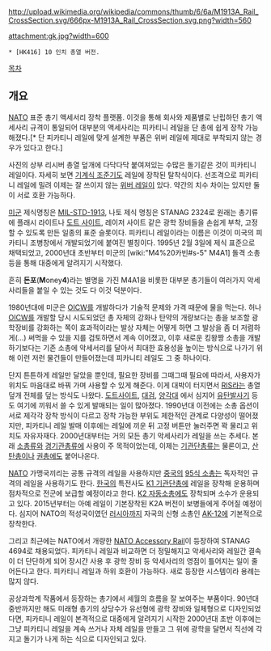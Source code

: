 http://upload.wikimedia.org/wikipedia/commons/thumb/6/6a/M1913A_Rail_CrossSection.svg/666px-M1913A_Rail_CrossSection.svg.png?width=560

attachment:gk.jpg?width=600
 * [HK416] 10 인치 총열 버전.

[[목차]]

== 개요 ==
[[NATO]] 표준 총기 액세서리 장착 플랫폼. 이것을 통해 회사와 제품별로 난립하던 총기 액세사리 규격이 통일되어 대부분의 액세사리는 피카티니 레일을 단 총에 쉽게 장착 가능해졌다.[* 단 피카티니 레일에 맞게 설계한 부품은 위버 레일에 제대로 부착되지 않는 경우가 있다고 한다.]

사진의 상부 리시버 총열 덮개에 다닥다닥 붙여져있는 수많은 돌기같은 것이 피카티니 레일이다. 자세히 보면 [[기계식 조준기]]도 레일에 장착된 탈착식이다. 선조격으로 피카티니 레일에 밀려 이제는 잘 쓰이지 않는 [[위버 레일]]이 있다. 약간의 치수 차이는 있지만 둘이 서로 호환 가능하다. 

[[미군]] 제식명칭은 [http://www.quarterbore.com/library/pdf_files/mil-std-1913.pdf MIL-STD-1913], 나토 제식 명칭은 STANAG 2324로 원래는 총기류에 플래시 라이트나 [[도트 사이트]], 레이저 사이트 같은 광학 장비들을 손쉽게 부착, 고정할 수 있도록 만든 일종의 표준 슬롯이다. 피카티니 레일이라는 이름은 이것이 미국의 피카티니 조병창에서 개발되었기에 붙여진 별칭이다. 1995년 2월 3일에 제식 표준으로 채택되었고, 2000년대 초반부터 미군의 [wiki:"M4%20카빈#s-5" M4A1] 돌격 소총 등을 통해 대중에게 알려지기 시작했다.

흔히 '''돈포'''('''M'''oney'''4''')라는 별명을 가진 M4A1을 비롯한 대부분 총기들이 여러가지 악세사리들을 붙일 수 있는 것도 다 이것 덕분이다.

1980년대에 미군은 [[OICW]]를 개발하다가 기술적 문제와 가격 때문에 물을 먹는다. 허나 [[OICW]]를 개발할 당시 시도되었던 총 자체의 강화나 탄약의 개량보다는 총을 보조할 광학장비를 강화하는 쪽이 효과적이라는 발상 자체는 어떻게 하면 그 발상을 좀 더 저렴하게(...) 써먹을 수 있을 지를 검토하면서 계속 이어졌고, 이후 새로운 킹왕짱 소총을 개발하기보다는 기존 소총에 악세서리를 달아서 최대한 효용성을 높이는 방식으로 나가기 위해 이런 저런 물건들이 만들어졌는데 피카니티 레일도 그 중 하나이다.

단지 튼튼하게 레일만 달았을 뿐인데, 필요한 장비를 그때그때 필요에 따라서, 사용자가 위치도 마음대로 바꿔 가며 사용할 수 있게 해준다. 이게 대박이 터지면서 [[RIS]]라는 총열덮개 전체를 덮는 방식도 나왔다. [[도트사이트]], [[대검]], [[양각대]] 에서 심지어 [[유탄발사기]] 등도 여기에 끼워서 쓸 수 있게 발매되는 일이 많아졌다. 1990년대 이전에는 소총 옵션이 서로 제각각 장착 방식이 다르고 장착 가능한 부위도 제한적인 관계로 다양성이 떨어졌지만, 피카티니 레일 발매 이후에는 레일에 끼운 뒤 고정 버튼만 눌러주면 꽉 물리고 위치도 자유자재다. 2000년대부터는 거의 모든 총기 악세사리가 레일을 쓰는 추세다. 본래 [[소총]]류와 [[경기관총]]류에 사용이 주 목적이었는데, 이제는 [[기관단총]]류는 물론이고, [[산탄총]]이나 [[권총]]에도 붙어나온다.

[[NATO]] 가맹국끼리는 공통 규격의 레일을 사용하지만 [[중국]]의 [[95식 소총]]는 독자적인 규격의 레일을 사용하기도 한다. [[한국]]의 특전사도 [[K1 기관단총]]에 레일을 장착해 운용하며 점차적으로 전군에 보급할 예정이라고 한다. [[K2 자동소총]]에도 장착되며 소수가 운용되고 있다. 2015년부터는 아예 레일이 기본장착된 K2A 버전이 보병들에게 주어질 예정이다. 심지어 NATO의 적성국이였던 [[러시아]]까지 자국의 신형 소총인 [[AK-12]]에 기본적으로 장착한다.

그리고 최근에는 NATO에서 개량한 [http://en.wikipedia.org/wiki/NATO_Accessory_Rail NATO Accessory Rail]이 등장하여 STANAG 4694로 채용되었다. 피카티니 레일과 비교하면 더 정밀해지고 악세사리와 레일간 결속이 더 단단하게 되어 장시간 사용 후 광학 장비 등 악세사리의 영점이 틀어지는 일이 줄어든다고 한다. 피카티니 레일과 하위 호환이 가능하다. 새로 등장한 시스템이라 용례는 많지 않다.

공상과학계 작품에서 등장하는 총기에서 세월의 흐름을 잘 보여주는 부품이다. 90년대 중반까지만 해도 미래형 총기의 상당수가 유선형에 광학 장비와 일체형으로 디자인되었다면, 피카티니 레일이 본격적으로 대중에게 알려지기 시작한 2000년대 초반 이후에는 그냥 피카티니 레일을 계속 쓰거나 자체 레일을 만들고 그 위에 광학을 달면서 직선에 각지고 돌기가 나게 하는 식으로 디자인되고 있다.
